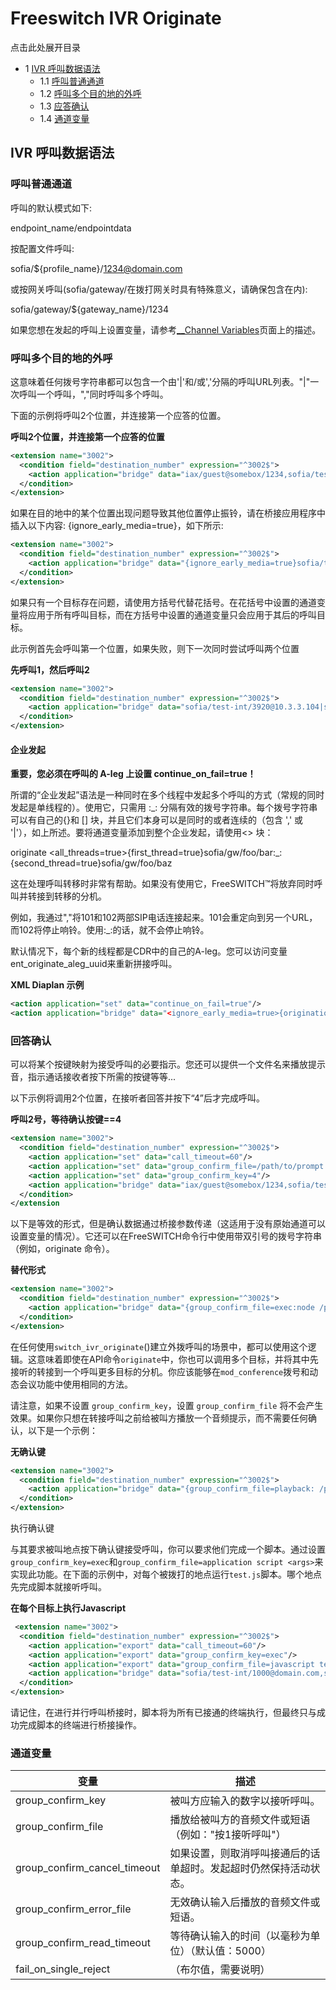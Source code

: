 # Freeswitch IVR Originate

点击此处展开目录

* 1 [IVR 呼叫数据语法](#ivr-originate-data-syntax)  
   * 1.1 [呼叫普通通道](#call-a-normal-channel)  
   * 1.2 [呼叫多个目的地的外呼](#multiple-destinations-in-outbound-calls)  
   * 1.3 [应答确认](#answer-confirmation)  
   * 1.4 [通道变量](#channel-variables)

## IVR 呼叫数据语法

### 呼叫普通通道

呼叫的默认模式如下:

endpoint_name/endpointdata

按配置文件呼叫:

sofia/${profile_name}/1234@domain.com

或按网关呼叫(sofia/gateway/在拨打网关时具有特殊意义，请确保包含在内):

sofia/gateway/${gateway_name}/1234

如果您想在发起的呼叫上设置变量，请参考[\_\_Channel Variables](./Variables-Archive/x__Channel-Variables_1048892.mdx#--)页面上的描述。

### 呼叫多个目的地的外呼

这意味着任何拨号字符串都可以包含一个由'|'和/或','分隔的呼叫URL列表。"|"一次呼叫一个呼叫，","同时呼叫多个呼叫。

下面的示例将呼叫2个位置，并连接第一个应答的位置。

**呼叫2个位置，并连接第一个应答的位置**

```xml
<extension name="3002">
  <condition field="destination_number" expression="^3002$">
    <action application="bridge" data="iax/guest@somebox/1234,sofia/test-int/1000@somehost"/>
  </condition>
</extension>
```

如果在目的地中的某个位置出现问题导致其他位置停止振铃，请在桥接应用程序中插入以下内容: {ignore_early_media=true}，如下所示:

```xml
<extension name="3002">
  <condition field="destination_number" expression="^3002$">
    <action application="bridge" data="{ignore_early_media=true}sofia/test-int/1001@somebox,sofia/test-int/1000@somehost"/>
  </condition>
</extension>
```

如果只有一个目标存在问题，请使用方括号代替花括号。在花括号中设置的通道变量将应用于所有呼叫目标，而在方括号中设置的通道变量只会应用于其后的呼叫目标。

此示例首先会呼叫第一个位置，如果失败，则下一次同时尝试呼叫两个位置

**先呼叫1，然后呼叫2**

```xml
<extension name="3002">
  <condition field="destination_number" expression="^3002$">
    <action application="bridge" data="sofia/test-int/3920@10.3.3.104|sofia/test-int/3910@10.3.3.104,sofia/test-int/3920@10.3.3.104"/>
  </condition>
</extension>
```

#### 企业发起

  
**重要，您必须在呼叫的 A-leg 上设置 continue\_on\_fail=true！**

所谓的“企业发起”语法是一种同时在多个线程中发起多个呼叫的方式（常规的同时发起是单线程的）。使用它，只需用 :\_: 分隔有效的拨号字符串。每个拨号字符串可以有自己的{}和 \[\] 块，并且它们本身可以是同时的或者连续的（包含 ',' 或 '|'），如上所述。要将通道变量添加到整个企业发起，请使用&lt;> 块：

originate &lt;all_threads=true>{first_thread=true}sofia/gw/foo/bar:_:{second_thread=true}sofia/gw/foo/baz

这在处理呼叫转移时非常有帮助。如果没有使用它，FreeSWITCH™将放弃同时呼叫并转接到转移的分机。

例如，我通过","将101和102两部SIP电话连接起来。101会重定向到另一个URL，而102将停止响铃。使用:\_:的话，就不会停止响铃。

默认情况下，每个新的线程都是CDR中的自己的A-leg。您可以访问变量ent_originate_aleg_uuid来重新拼接呼叫。

**XML Diaplan 示例**

```xml
<action application="set" data="continue_on_fail=true"/> 
<action application="bridge" data="<ignore_early_media=true>{origination_caller_id_number=18005551212}sofia/internal/18004441212@192.168.0.10:5060:_:{origination_caller_id_number=18005551213}sofia/internal/18004441213@192.168.0.11:5060"/>
```

### 回答确认

可以将某个按键映射为接受呼叫的必要指示。您还可以提供一个文件名来播放提示音，指示通话接收者按下所需的按键等等...

以下示例将调用2个位置，在接听者回答并按下“4”后才完成呼叫。

**呼叫2号，等待确认按键==4**

```xml
<extension name="3002">
  <condition field="destination_number" expression="^3002$">
    <action application="set" data="call_timeout=60"/>
    <action application="set" data="group_confirm_file=/path/to/prompt.wav"/>
    <action application="set" data="group_confirm_key=4"/>
    <action application="bridge" data="iax/guest@somebox/1234,sofia/test-int/1000@somehost"/>
  </condition>
</extension
```

以下是等效的形式，但是确认数据通过桥接参数传递（这适用于没有原始通道可以设置变量的情况）。它还可以在FreeSWITCH命令行中使用带双引号的拨号字符串（例如，originate 命令）。

**替代形式**

```xml
<extension name="3002">
  <condition field="destination_number" expression="^3002$">
    <action application="bridge" data="{group_confirm_file=exec:node /path/to/test.js,group_confirm_key=exec,call_timeout=60} iax/guest@somebox/1234,sofia/test-int/1000@somehost"/>
  </condition>
</extension> 
```

在任何使用`switch_ivr_originate`()建立外拨呼叫的场景中，都可以使用这个逻辑。这意味着即使在API命令`originate`中，你也可以调用多个目标，并将其中先接听的转接到一个呼叫更多目标的分机。你应该能够在`mod_conference`拨号和动态会议功能中使用相同的方法。

请注意，如果不设置 `group_confirm_key`，设置 `group_confirm_file` 将不会产生效果。如果你只想在转接呼叫之前给被叫方播放一个音频提示，而不需要任何确认，以下是一个示例：

**无确认键**

```xml
<extension name="3002">
  <condition field="destination_number" expression="^3002$">
    <action application="bridge" data="{group_confirm_file=playback: /path/to/prompt.wav,group_confirm_key=exec,call_timeout=60} iax/guest@somebox/1234,sofia/test-int/1000@somehost"/>
  </condition>
</extension> 
```

执行确认键

与其要求被叫地点按下确认键接受呼叫，你可以要求他们完成一个脚本。通过设置`group_confirm_key=exec`和`group_confirm_file=application script <args>`来实现此功能。在下面的示例中，对每个被拨打的地点运行`test.js`脚本。哪个地点先完成脚本就接听呼叫。

**在每个目标上执行Javascript**

```xml
 <extension name="3002">
  <condition field="destination_number" expression="^3002$">
    <action application="export" data="call_timeout=60"/>
    <action application="export" data="group_confirm_key=exec"/>
    <action application="export" data="group_confirm_file=javascript test.js arg1 arg2"/>
    <action application="bridge" data="sofia/test-int/1000@domain.com,sofia/test-int/1001@mydomain.com"/>
  </condition>
</extension>
```

请记住，在进行并行呼叫桥接时，脚本将为所有已接通的终端执行，但最终只与成功完成脚本的终端进行桥接操作。

### 通道变量

| 变量                            | 描述                                                                                       |
| ------------------------------- | ----------------------------------------------------------------------------------------- |
| group\_confirm\_key             | 被叫方应输入的数字以接听呼叫。                                                                |
| group\_confirm\_file            | 播放给被叫方的音频文件或短语（例如："按1接听呼叫"）                                        |
| group\_confirm\_cancel\_timeout | 如果设置，则取消呼叫接通后的话单超时。发起超时仍然保持活动状态。                               |
| group\_confirm\_error\_file     | 无效确认输入后播放的音频文件或短语。                                                        |
| group\_confirm\_read\_timeout   | 等待确认输入的时间（以毫秒为单位）（默认值：5000）                                         |
| fail\_on\_single\_reject        | （布尔值，需要说明）                                                                          |